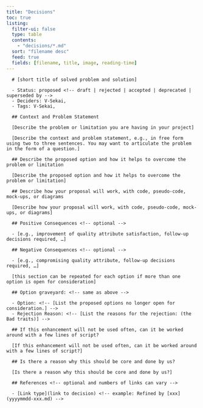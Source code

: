 ```yaml
---
title: "Decisions"
toc: true
listing:
  filter-ui: false
  type: table
  contents:
    - "decisions/*.md"
  sort: "filename desc"
  feed: true
  fields: [filename, title, image, reading-time]
---
```

      # [short title of solved problem and solution]

      - Status: proposed <!-- draft | rejected | accepted | deprecated | superseded by -->
      - Deciders: V-Sekai,
      - Tags: V-Sekai,

      ## Context and Problem Statement

      [Describe the problem or limitation you are having in your project]

      [Describe the context and problem statement, e.g., in free form using two to three sentences. You may want to articulate the problem in the form of a question.]

      ## Describe the proposed option and how it helps to overcome the problem or limitation

      [Describe the proposed option and how it helps to overcome the problem or limitation]

      ## Describe how your proposal will work, with code, pseudo-code, mock-ups, or diagrams

      [Describe how your proposal will work, with code, pseudo-code, mock-ups, or diagrams]

      ## Positive Consequences <!-- optional -->

      - [e.g., improvement of quality attribute satisfaction, follow-up decisions required, …]

      ## Negative Consequences <!-- optional -->

      - [e.g., compromising quality attribute, follow-up decisions required, …]

      [this section can be repeated for each option if more than one option is open for consideration]

      ## Option graveyard: <!-- same as above -->

      - Option: <!-- [List the proposed options no longer open for consideration.] -->
      - Rejection Reason: <!-- [List the reasons for the rejection: (the Bad traits)] -->

      ## If this enhancement will not be used often, can it be worked around with a few lines of script?

      [If this enhancement will not be used often, can it be worked around with a few lines of script?]

      ## Is there a reason why this should be core and done by us?

      [Is there a reason why this should be core and done by us?]

      ## References <!-- optional and numbers of links can vary -->

      - [Link type](link to decision) <!-- example: Refined by [xxx](yyyymmdd-xxx.md) -->

